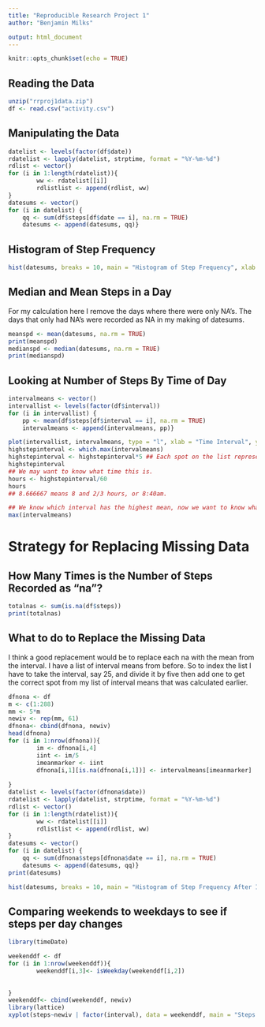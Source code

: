 ---
title: "Reproducible Research Project 1"
author: "Benjamin Milks"

output: html_document
---

```{r setup, include=FALSE}
knitr::opts_chunk$set(echo = TRUE)
```

##  Reading the Data

```{r}
unzip("rrproj1data.zip")
df <- read.csv("activity.csv")
```

## Manipulating the Data

```{r}
datelist <- levels(factor(df$date))
rdatelist <- lapply(datelist, strptime, format = "%Y-%m-%d")
rdlist <- vector()
for (i in 1:length(rdatelist)){
        ww <- rdatelist[[i]]
        rdlistlist <- append(rdlist, ww)
}
datesums <- vector()
for (i in datelist) { 
    qq <- sum(df$steps[df$date == i], na.rm = TRUE)
    datesums <- append(datesums, qq)}
```

## Histogram of Step Frequency 
 
```{r}
hist(datesums, breaks = 10, main = "Histogram of Step Frequency", xlab = "Steps")
```

## Median and Mean Steps in a Day

For my calculation here I remove the days where there were only NA's. The days that only had NA's were recorded as NA in my making of datesums.
```{r}
meanspd <- mean(datesums, na.rm = TRUE)
print(meanspd)
medianspd <- median(datesums, na.rm = TRUE)
print(medianspd)
```

## Looking at Number of Steps By Time of Day

```{r}
intervalmeans <- vector()
intervallist <- levels(factor(df$interval))
for (i in intervallist) { 
    pp <- mean(df$steps[df$interval == i], na.rm = TRUE)
    intervalmeans <- append(intervalmeans, pp)}

plot(intervallist, intervalmeans, type = "l", xlab = "Time Interval", ylab = "Mean Steps")
highstepinterval <- which.max(intervalmeans)
highstepinterval <- highstepinterval*5 ## Each spot on the list represents five minutes, so if we multiply the number we got by five, we know the number of minutes after midnight.
highstepinterval
## We may want to know what time this is.
hours <- highstepinterval/60
hours
## 8.666667 means 8 and 2/3 hours, or 8:40am.

## We know which interval has the highest mean, now we want to know what the maximum value is for mean steps during the 5 minutes.
max(intervalmeans)

```



# Strategy for Replacing Missing Data


## How Many Times is the Number of Steps Recorded as "na"?

```{r}
totalnas <- sum(is.na(df$steps))
print(totalnas)
```

## What to do to Replace the Missing Data

I think a good replacement would be to replace each na with the mean from the interval. I have a list of interval means from before. So to index the list I have to take the interval, say 25, and divide it by five then add one to get the correct spot from my list of interval means that was calculated earlier.
```{r}
dfnona <- df
m <- c(1:288)
mm <- 5*m
newiv <- rep(mm, 61)
dfnona<- cbind(dfnona, newiv)
head(dfnona)
for (i in 1:nrow(dfnona)){
        im <- dfnona[i,4]
        iint <- im/5
        imeanmarker <- iint 
        dfnona[i,1][is.na(dfnona[i,1])] <- intervalmeans[imeanmarker]
        
}
datelist <- levels(factor(dfnona$date))
rdatelist <- lapply(datelist, strptime, format = "%Y-%m-%d")
rdlist <- vector()
for (i in 1:length(rdatelist)){
        ww <- rdatelist[[i]]
        rdlistlist <- append(rdlist, ww)
}
datesums <- vector()
for (i in datelist) { 
    qq <- sum(dfnona$steps[dfnona$date == i], na.rm = TRUE)
    datesums <- append(datesums, qq)}
print(datesums)

hist(datesums, breaks = 10, main = "Histogram of Step Frequency After Impution", xlab = "Steps")

```


## Comparing weekends to weekdays to see if steps per day changes

```{r, echo=FALSE}
library(timeDate)
```


```{r}
weekenddf <- df
for (i in 1:nrow(weekenddf)){
        weekenddf[i,3]<- isWeekday(weekenddf[i,2])
        
        
}
weekenddf<- cbind(weekenddf, newiv)
library(lattice)
xyplot(steps~newiv | factor(interval), data = weekenddf, main = "Steps Per Interval Throughout the Day, Comparing Weekend(0) to Weekdays (1)", xlab = "Time Interval", ylab = "Number of Steps", alpha = 1/4 )
```
